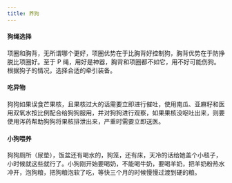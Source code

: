 ```yaml
---
title: 养狗
---
```


#### 狗绳选择

项圈和胸背，无所谓哪个更好，项圈优势在于比胸背好控制狗，胸背优势在于防挣脱比项圈好。至于 P 绳，用好是神器，胸背和项圈都不如它，用不好可能伤狗。根据狗子的情况，选择合适的牵引装备。

#### 吃异物

狗狗如果误食芒果核，且果核过大的话需要立即进行催吐，使用南瓜、亚麻籽和医用双氧水按比例配合给狗狗服用，并对狗狗进行观察，如果果核没呕吐出来，则要使用泻药帮助狗狗将果核排泄出来，严重时需要立即送医。

#### 小狗喂养

狗狗厕所（尿垫），饭盆还有喝水的，狗笼，还有床，天冷的话给她盖个小毯子，小时候就这些就行了。小狗刚开始要喝奶，不能喝牛奶，要喝羊奶，把羊奶粉热水冲开，泡狗粮，把狗粮泡软了吃，等快三个月的时候慢慢过渡到硬的粮。
